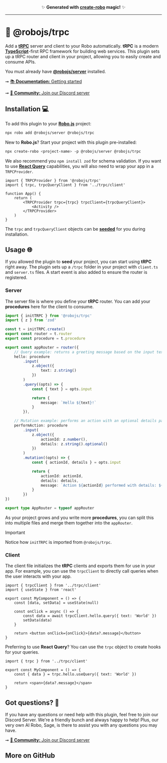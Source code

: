 
<p align="center">✨ <strong>Generated with <a href="https://roboplay.dev/create-robo">create-robo</a> magic!</strong> ✨</p>

---

# 🚀 @robojs/trpc

Add a **[tRPC](https://trpc.io)** server and client to your Robo automatically. **tRPC** is a modern **[TypeScript](https://robojs.dev/robojs/typescript)**-first RPC framework for building web services. This plugin sets up a tRPC router and client in your project, allowing you to easily create and consume APIs.

You must already have **[@robojs/server](https://robojs.dev/plugins/server)** installed.

➞ [📚 **Documentation:** Getting started](https://docs.roboplay.dev/docs/getting-started)

➞ [🚀 **Community:** Join our Discord server](https://roboplay.dev/discord)

## Installation 💻

To add this plugin to your **[Robo.js](https://robojs.dev/getting-started)** project:

```bash
npx robo add @robojs/server @robojs/trpc
```

New to **Robo.js**? Start your project with this plugin pre-installed:

```bash
npx create-robo <project-name> -p @robojs/server @robojs/trpc
```

We also recommend you `npm install zod` for schema validation. If you want to use **[React Query](https://tanstack.com/query/latest/docs/framework/react/overview)** capabilities, you will also need to wrap your app in a `TRPCProvider`.

```tsx
import { TRPCProvider } from '@robojs/trpc'
import { trpc, trpcQueryClient } from '../trpc/client'

function App() {
	return (
		<TRPCProvider trpc={trpc} trpcClient={trpcQueryClient}>
			<Activity />
		</TRPCProvider>
	)
}
```

The `trpc` and `trpcQueryClient` objects can be **[seeded](https://robojs.dev/plugins/seed)** for you during installation.

## Usage 🌐

If you allowed the plugin to **seed** your project, you can start using **tRPC** right away. The plugin sets up a `/trpc` folder in your project with `client.ts` and `server.ts` files. A start event is also added to ensure the router is registered.

### Server

The server file is where you define your **tRPC** router. You can add your **procedures** here for the client to consume.

```ts
import { initTRPC } from '@robojs/trpc'
import { z } from 'zod'

const t = initTRPC.create()
export const router = t.router
export const procedure = t.procedure

export const appRouter = router({
	// Query example: returns a greeting message based on the input text
	hello: procedure
		.input(
			z.object({
				text: z.string()
			})
		)
		.query((opts) => {
			const { text } = opts.input

			return {
				message: `Hello ${text}!`
			}
		}),

	// Mutation example: performs an action with an optional details parameter
	performAction: procedure
		.input(
			z.object({
				actionId: z.number(),
				details: z.string().optional()
			})
		)
		.mutation((opts) => {
			const { actionId, details } = opts.input

			return {
				actionId: actionId,
				details: details,
				message: `Action ${actionId} performed with details: ${details || 'None'}.`
			}
		})
})

export type AppRouter = typeof appRouter
```

As your project grows and you write more **procedures**, you can split this into multiple files and merge them together into the `appRouter`.

> [!IMPORTANT]
> Notice how `initTRPC` is imported from `@robojs/trpc`.

### Client

The client file initializes the **tRPC** clients and exports them for use in your app. For example, you can use the `trpcClient` to directly call queries when the user interacts with your app.

```tsx
import { trpcClient } from '../trpc/client'
import { useState } from 'react'

export const MyComponent = () => {
	const [data, setData] = useState(null)

	const onClick = async () => {
		const data = await trpcClient.hello.query({ text: 'World' })
		setData(data)
	}

	return <button onClick={onClick}>{data?.message}</button>
}
```

Preferring to use **React Query**? You can use the `trpc` object to create hooks for your queries.

```tsx
import { trpc } from '../trpc/client'

export const MyComponent = () => {
	const { data } = trpc.hello.useQuery({ text: 'World' })

	return <span>{data?.message}</span>
}
```

## Got questions? 🤔

If you have any questions or need help with this plugin, feel free to join our Discord Server. We're a friendly bunch and always happy to help! Plus, our very own AI Robo, Sage, is there to assist you with any questions you may have.

➞ [🚀 **Community:** Join our Discord server](https://roboplay.dev/discord)


## More on GitHub

<CardContainer><Card href="https://github.com/Wave-Play/robo.js/tree/main/packages/@robojs/trpc" title="🔗 GitHub Repository" description="Explore source code on GitHub."/></CardContainer>
